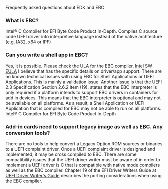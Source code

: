 <!-- [[Category:FAQ]] -->
<!-- [[Category:EDKII]] -->
<!-- [[Category:EDK]] -->
<!-- [[Category:EBC]] -->

Frequently asked questions about EDK and EBC

=== What is EBC? ===
Intel® C Compiler for EFI Byte Code Product In-Depth.  Compiles C source code UEFI driver into interpretive language instead of the native archtecture (e.g. IA32, x64 or IPF)


===Can you write a shell app in EBC?===
Yes, it is possible. Please check the ULA for the EBC compiler. [http://software.intel.com/sites/products/documentation/EULA/Intel_SW_Dev_Products_EULA.pdf Intel SW EULA]  I believe that has the specific details on driver/app support.  There are no known technical issues with using EBC for Shell Applications or UEFI Applications.  This is mainly a validation issue.  Another issue is that the UEFI 2.3 Specification Section 2.6.2 item (19), states that the EBC interpreter is only required if a platform intends to support EBC drivers in containers for add in devices.  This means that the EBC interpreter is optional and may not be available on all platforms.  As a result, a Shell Application or UEFI Application that is compiled for EBC may not be able to run on all platforms. 
Intel® C Compiler for EFI Byte Code 
Product In-Depth

===Add-in cards need to support legacy image as well as EBC.  Any conversion tools?===
There are no tools to help convert a Legacy Option ROM sources or binaries to a UEFI complaint driver.  Once a UEFI complaint driver is designed and implemented, it may be cross compiled to EBC.  There are some compatibility issues that the UEFI driver writer must be aware of in order to implement a UEFI driver is C that is compatible with native mode compilers as well as the EBC compiler.  Chapter 19 of the EFI Driver Writers Guide at [[UEFI Driver Writer's Guide]]   describes the porting considerations when using the EBC compiler.